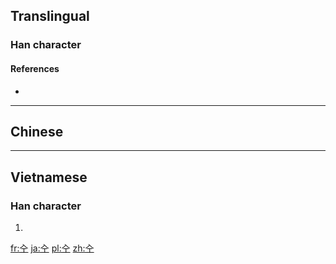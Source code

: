 {{also|仝}}
==Translingual==

===Han character===
{{Han char|rn=11|rad=入|as=03|sn=5|four=|canj=OM|ids=⿱入工}}

====References====
* {{Han ref|kx=0126.030|hdz=10111.030|uh=34B0|ud=13488}}

----

==Chinese==
{{zh-see|全|v}}

----

==Vietnamese==

===Han character===
{{vi-hantu|toàn|rs=入03}}

# {{alternative form of|lang=vi|全}}

[[fr:㒰]]
[[ja:㒰]]
[[pl:㒰]]
[[zh:㒰]]